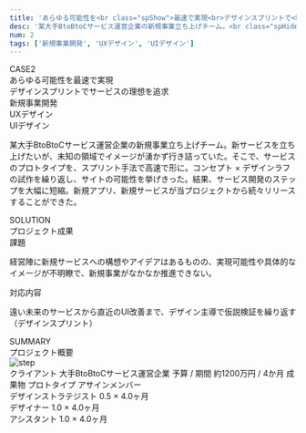 ```yaml
---
title: 'あらゆる可能性を<br class="spShow">最速で実現<br>デザインスプリントで<br class="spShow">サービスの理想を追求'
desc: '某大手BtoBtoCサービス運営企業の新規事業立ち上げチーム。<br class="spHide">新サービスを立ち上げたいが、<span class="bold">未知の領域でイメージが湧かず行き詰っていた。</span>'
num: 2
tags: ['新規事業開発', 'UXデザイン', 'UIデザイン']
---
```



<div class="aboutArea">
  <div class="aboutSet">
    <div class="label">CASE<span class="bold">2</span></div>
    <div class="title">
      あらゆる可能性を最速で実現<br />
      デザインスプリントでサービスの理想を追求
    </div>
    <div class="tagSet">
      <div class="tagSetWrap">
        <div class="tagCell">
          <span class="tag">新規事業開発</span>
        </div>
        <div class="tagCell">
          <span class="tag">UXデザイン</span>
        </div>
        <div class="tagCell">
          <span class="tag">UIデザイン</span>
        </div>
      </div>
    </div>
  </div>
  <div class="imgSet">
    <img src="/imageFile/works_catch002.svg" alt="" class="workImg" />
  </div>
</div>
<p class="description">
  某大手BtoBtoCサービス運営企業の新規事業立ち上げチーム。新サービスを立ち上げたいが、未知の領域でイメージが湧かず行き詰っていた。そこで、サービスのプロトタイプを、スプリント手法で高速で形に。コンセプト × デザインラフの試作を繰り返し、サイトの可能性を挙げきった。結果、サービス開発のステップを大幅に短縮。新規アプリ、新規サービスが当プロジェクトから続々リリースすることができた。
</p>
<div class="descArea">
  <div class="descSet descSet--solution">
    <div class="titleSet">
      <div class="title">SOLUTION</div>
      <div class="rubi rubi--left">プロジェクト成果</div>
    </div>
    <div class="data">
      <div class="processSet">
        <div class="process">
          <span class="label">課題</span>
          <p class="detail">経営陣に新規サービスへの構想やアイデアはあるものの、実現可能性や具体的なイメージが不明瞭で、新規事業がなかなか推進できない。</p>
        </div>
        <div class="process">
          <span class="label">対応内容</span>
          <p class="detail">遠い未来のサービスから直近のUI改善まで、デザイン主導で仮説検証を繰り返す（デザインスプリント）</p>
        </div>
      </div>
    </div>
  </div>
  <div class="descSet descSet--summary">
    <div class="titleSet">
      <div class="title">SUMMARY</div>
      <div class="rubi rubi--right">プロジェクト概要</div>
    </div>
    <div class="data">
      <div class="stepSet">
        <picture>
          <source srcset="imageFile/modal_work_summary_pc002.svg" media="(min-width: 800px)" class="catchImg" />
          <img src="/imageFile/modal_work_summary_sp002.svg" alt="step" class="catchImg--sp" />
        </picture>
      </div>
      <div class="captionSet">
        <span class="caption">
          <span class="label">クライアント</span>
          <span class="detail">大手BtoBtoCサービス運営企業</span>
        </span>
        <span class="caption">
          <span class="label">予算 / 期間</span>
          <span class="detail">約1200万円 / 4か月</span>
        </span>
        <span class="caption">
          <span class="label">成果物</span>
          <span class="detail">プロトタイプ</span>
        </span>
        <span class="caption caption--asign">
          <span class="label">アサインメンバー</span>
          <div class="memberSet">
            <div class="member">
              <div class="imgCell imgCell--ogose"></div>
              <div class="textCell">
                <span class="position">デザインストラテジスト</span>
                <span class="asign">0.5 × 4.0ヶ月</span>
              </div>
            </div>
            <div class="member">
              <div class="imgCell imgCell--takagishi"></div>
              <div class="textCell">
                <span class="position">デザイナー</span>
                <span class="asign">1.0 × 4.0ヶ月</span>
              </div>
            </div>
            <div class="member">
              <div class="imgCell imgCell--hagimori"></div>
              <div class="textCell">
                <span class="position">アシスタント</span>
                <span class="asign">1.0 × 4.0ヶ月</span>
              </div>
            </div>
          </div>
        </span>
      </div>
    </div>
  </div>
</div>
		